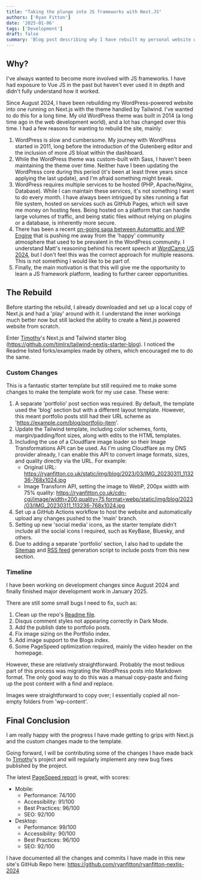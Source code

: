 ```yaml
---
title: "Taking the plunge into JS frameworks with Next.JS"
authors: ['Ryan Fitton']
date: '2025-01-06'
tags: ['Development']
draft: false
summary: 'Blog post describing why I have rebuilt my personal website with Next.JS and Tailwind.'
---
```


## Why?

I've always wanted to become more involved with JS frameworks. I have had exposure to Vue JS in the past but haven't ever used it in depth and didn't fully understand how it worked.

Since August 2024, I have been rebuilding my WordPress-powered website into one running on Next.js with the theme handled by Tailwind. I've wanted to do this for a long time. My old WordPress theme was built in 2014 (a long time ago in the web development world), and a lot has changed over this time. I had a few reasons for wanting to rebuild the site, mainly:

1. WordPress is slow and cumbersome. My journey with WordPress started in 2011, long before the introduction of the Gutenberg editor and the inclusion of more JS bloat within the dashboard.
2. While the WordPress theme was custom-built with Sass, I haven't been maintaining the theme over time. Neither have I been updating the WordPress core during this period (it's been at least three years since applying the last update), and I'm afraid something might break.
3. WordPress requires multiple services to be hosted (PHP, Apache/Nginx, Database). While I can maintain these services, it's not something I want to do every month. I have always been intrigued by sites running a flat file system, hosted on services such as GitHub Pages, which will save me money on hosting fees. Being hosted on a platform that can handle large volumes of traffic, and being static files without relying on plugins or a database, is inherently more secure.
4. There has been a recent [on-going saga between Automattic and WP Engine](https://css-tricks.com/catching-up-on-the-wordpress-wp-engine-sitch/) that is pushing me away from the 'happy' community atmosphere that used to be prevalent in the WordPress community. I understand Matt's reasoning behind his recent speech at [WordCamp US 2024](https://www.reddit.com/r/Wordpress/comments/1flqqm5/matt_just_threw_wp_engine_under_the_bus_hard/), but I don't feel this was the correct approach for multiple reasons. This is not something I would like to be part of.
5. Finally, the main motivation is that this will give me the opportunity to learn a JS framework platform, leading to further career opportunities.

## The Rebuild

Before starting the rebuild, I already downloaded and set up a local copy of Next.js and had a 'play' around with it. I understand the inner workings much better now but still lacked the ability to create a Next.js powered website from scratch.

Enter [Timothy](https://github.com/timlrx)'s Next.js and Tailwind starter blog (https://github.com/timlrx/tailwind-nextjs-starter-blog). I noticed the Readme listed forks/examples made by others, which encouraged me to do the same.

### Custom Changes

This is a fantastic starter template but still required me to make some changes to make the template work for my use case. These were:

1. A separate 'portfolio' post section was required. By default, the template used the 'blog' section but with a different layout template. However, this meant portfolio posts still had their URL scheme as 'https://example.com/blog/portfolio-item'.
2. Update the Tailwind template, including color schemes, fonts, margin/padding/font sizes, along with edits to the HTML templates.
3. Including the use of a Cloudflare image loader so their Image Transformations API can be used. As I'm using Cloudflare as my DNS provider already, I can enable this API to convert image formats, sizes, and quality directly via the URL. For example:
   - Original URL: https://ryanfitton.co.uk/static/img/blog/2023/03/IMG_20230311_113236-768x1024.jpg
   - Image Transform API, setting the image to WebP, 200px width with 75% quality: https://ryanfitton.co.uk/cdn-cgi/image/width=200,quality=75,format=webp/static/img/blog/2023/03/IMG_20230311_113236-768x1024.jpg
4. Set up a GitHub Actions workflow to host the website and automatically upload any changes pushed to the 'main' branch.
5. Setting up new 'social media' icons, as the starter template didn't include all the social icons I required, such as KeyBase, Bluesky, and others.
6. Due to adding a separate 'portfolio' section, I also had to update the [Sitemap](https://ryanfitton.co.uk/sitemap.xml) and [RSS feed](https://ryanfitton.co.uk/feed.xml) generation script to include posts from this new section.

### Timeline

I have been working on development changes since August 2024 and finally finished major development work in January 2025.

There are still some small bugs I need to fix, such as:

1. Clean up the repo's [Readme file](https://github.com/ryanfitton/ryanfitton-nextjs-2024/blob/main/README.md).
2. Disqus comment styles not appearing correctly in Dark Mode.
3. Add the publish date to portfolio posts.
4. Fix image sizing on the Portfolio index. 
5. Add image support to the Blogs index. 
6. Some PageSpeed optimization required, mainly the video header on the homepage.

However, these are relatively straightforward. Probably the most tedious part of this process was migrating the WordPress posts into Markdown format. The only good way to do this was a manual copy-paste and fixing up the post content with a find and replace.

Images were straightforward to copy over; I essentially copied all non-empty folders from 'wp-content'.

## Final Conclusion

I am really happy with the progress I have made getting to grips with Next.js and the custom changes made to the template.

Going forward, I will be contributing some of the changes I have made back to [Timothy](https://github.com/timlrx)'s project and will regularly implement any new bug fixes published by the project.

The latest [PageSpeed report](https://pagespeed.web.dev/analysis/https-ryanfitton-co-uk/dem3unz4on?form_factor=mobile) is great, with scores:

- Mobile:
  - Performance: 74/100
  - Accessibility: 91/100
  - Best Practices: 96/100
  - SEO: 92/100
- Desktop:
  - Performance: 99/100
  - Accessibility: 90/100
  - Best Practices: 96/100
  - SEO: 92/100

I have documented all the changes and commits I have made in this new site's GitHub Repo here: https://github.com/ryanfitton/ryanfitton-nextjs-2024
